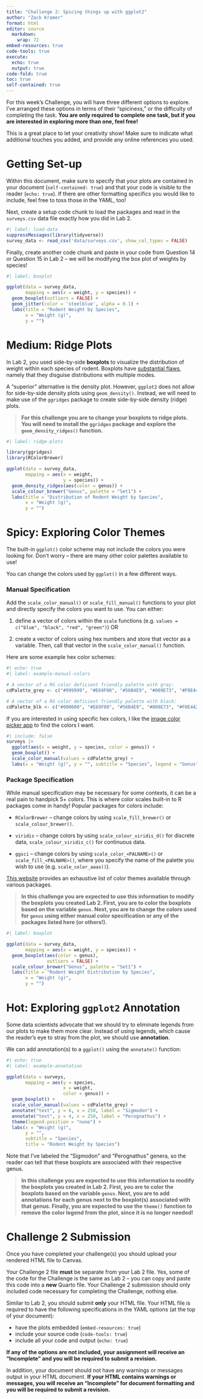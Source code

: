 ```yaml
---
title: "Challenge 2: Spicing things up with ggplot2"
author: "Zack Kramer"
format: html
editor: source
  markdown: 
    wrap: 72
embed-resources: true
code-tools: true
execute:
  echo: true
  output: true
code-fold: true
toc: true
self-contained: true
---
```


For this week's Challenge, you will have three different options to explore. I've arranged these options in terms of their "spiciness," or the difficulty of completing the task. **You are only required to complete one task, but if you are interested in exploring more than one, feel free!**

This is a great place to let your creativity show! Make sure to indicate what additional touches you added, and provide any online references you used.

# Getting Set-up

Within this document, make sure to specify that your plots are contained in your document (`self-contained: true`) and that your code is visible to the reader (`echo: true`). If there are other formatting specifics you would like to include, feel free to toss those in the YAML, too!

Next, create a setup code chunk to load the packages and read in the `surveys.csv` data file exactly how you did in Lab 2.

```r
#| label: load-data
suppressMessages(library(tidyverse))
survey_data <- read_csv('data/surveys.csv', show_col_types = FALSE)

```

Finally, create another code chunk and paste in your code from Question 14 or Question 15 in Lab 2 -- we will be modifying the box plot of weights by species!

```r
#| label: boxplot

ggplot(data = survey_data,
       mapping = aes(x = weight, y = species)) + 
  geom_boxplot(outliers = FALSE) + 
  geom_jitter(color = 'steelblue', alpha = 0.1) + 
  labs(title = "Rodent Weight by Species",
       x = "Weight (g)",
       y = "")

```

# Medium: Ridge Plots

In Lab 2, you used side-by-side **boxplots** to visualize the distribution of weight within each species of rodent. Boxplots have [substantial flaws](https://www.data-to-viz.com/caveat/boxplot.html), namely that they disguise distributions with multiple modes.

A "superior" alternative is the density plot. However, `ggplot2` does not allow for side-by-side density plots using `geom_density()`. Instead, we will need to make use of the `ggridges` package to create side-by-side density (ridge) plots.

> **For this challenge you are to change your boxplots to ridge plots. You will need to install the `ggridges` package and explore the `geom_density_ridges()` function.**

```r
#| label: ridge-plots

library(ggridges)
library(RColorBrewer)

ggplot(data = survey_data, 
       mapping = aes(x = weight, 
                     y = species)) + 
  geom_density_ridges(aes(color = genus)) +
  scale_colour_brewer("Genus", palette = "Set1") +
  labs(title = "Distribution of Rodent Weight by Species",
       x = "Weight (g)",
       y = "")

```

# Spicy: Exploring Color Themes

The built-in `ggplot()` color scheme may not include the colors you were looking for. Don't worry -- there are many other color palettes available to use!

You can change the colors used by `ggplot()` in a few different ways.

### Manual Specification

Add the `scale_color_manual()` or `scale_fill_manual()` functions to your plot and directly specify the colors you want to use. You can either:

1.  define a vector of colors within the `scale` functions (e.g. `values = c("blue", "black", "red", "green")`) OR

2.  create a vector of colors using hex numbers and store that vector as a variable. Then, call that vector in the `scale_color_manual()` function.

Here are some example hex color schemes:

```r
#| echo: true
#| label: example-manual-colors

# A vector of a RG color deficient friendly palette with gray:
cdPalette_grey <- c("#999999", "#E69F00", "#56B4E9", "#009E73", "#F0E442", "#0072B2", "#D55E00", "#CC79A7")

# A vector of a RG color deficient friendly palette with black:
cdPalette_blk <- c("#000000", "#E69F00", "#56B4E9", "#009E73", "#F0E442", "#0072B2", "#D55E00", "#CC79A7")
```

::: callout-note
If you are interested in using specific hex colors, I like the [image color picker app](https://imagecolorpicker.com/en) to find the colors I want.
:::

```r
#| include: false
surveys |> 
  ggplot(aes(x = weight, y = species, color = genus)) +
  geom_boxplot() +
  scale_color_manual(values = cdPalette_grey) +
  labs(x = "Weight (g)", y = "", subtitle = "Species", legend = "Genus")
```

### Package Specification

While manual specification may be necessary for some contexts, it can be a real pain to handpick 5+ colors. This is where color scales built-in to R packages come in handy! Popular packages for colors include:

-   `RColorBrewer` -- change colors by using `scale_fill_brewer()` or `scale_colour_brewer()`.

-   `viridis` -- change colors by using `scale_colour_viridis_d()` for discrete data, `scale_colour_viridis_c()` for continuous data.

-   `ggsci` -- change colors by using `scale_color_<PALNAME>()` or `scale_fill_<PALNAME>()`, where you specify the name of the palette you wish to use (e.g. `scale_color_aaas()`).

::: callout-note
[This website](https://github.com/EmilHvitfeldt/r-color-palettes) provides an exhaustive list of color themes available through various packages.
:::

> **In this challenge you are expected to use this information to modify the boxplots you created Lab 2. First, you are to color the boxplots based on the variable `genus`. Next, you are to change the colors used for `genus` using either manual color specification or any of the packages listed here (or others!).**

```r
#| label: boxplot

ggplot(data = survey_data,
       mapping = aes(x = weight, y = species)) + 
  geom_boxplot(aes(color = genus),
               outliers = FALSE) + 
  scale_colour_brewer("Genus", palette = "Set1") +
  labs(title = "Rodent Weight Distribution by Species",
       x = "Weight (g)",
       y = "")
```


# Hot: Exploring `ggplot2` Annotation

Some data scientists advocate that we should try to eliminate legends from our plots to make them more clear. Instead of using legends, which cause the reader's eye to stray from the plot, we should use **annotation**.

We can add annotation(s) to a `ggplot()` using the `annotate()` function:

```r
#| echo: true
#| label: example-annotation

ggplot(data = surveys, 
       mapping = aes(y = species,
                     x = weight,
                     color = genus)) +
  geom_boxplot() +
  scale_color_manual(values = cdPalette_grey) + 
  annotate("text", y = 6, x = 250, label = "Sigmodon") +
  annotate("text", y = 4, x = 250, label = "Perognathus") +
  theme(legend.position = "none") +
  labs(x = "Weight (g)",
       y = "",
       subtitle = "Species",
       title = "Rodent Weight by Species")
```

Note that I've labeled the "Sigmodon" and "Perognathus" genera, so the reader can tell that these boxplots are associated with their respective genus.

> **In this challenge you are expected to use this information to modify the boxplots you created in Lab 2. First, you are to color the boxplots based on the variable `genus`. Next, you are to add annotations for each genus next to the boxplot(s) associated with that genus. Finally, you are expected to use the `theme()` function to remove the color legend from the plot, since it is no longer needed!**

# Challenge 2 Submission

Once you have completed your challenge(s) you should upload your rendered HTML file to Canvas.

Your Challenge 2 file **must** be separate from your Lab 2 file. Yes, some of the code for the Challenge is the same as Lab 2 -- you can copy and paste this code into a **new** Quarto file. Your Challenge 2 submission should only included code necessary for completing the Challenge, nothing else.

Similar to Lab 2, you should submit **only** your HTML file. Your HTML file is required to have the following specifications in the YAML options (at the top of your document):

-   have the plots embedded (`embed-resources: true`)
-   include your source code (`code-tools: true`)
-   include all your code and output (`echo: true`)

**If any of the options are not included, your assignment will receive an "Incomplete" and you will be required to submit a revision.**

In addition, your document should not have any warnings or messages output in your HTML document. **If your HTML contains warnings or messages, you will receive an "Incomplete" for document formatting and you will be required to submit a revision.**
